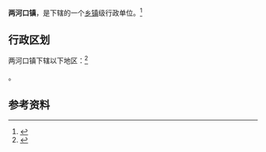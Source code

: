 {{中国乡级行政区|42/05/27/105/000}}

'''两河口镇'''，是{{PRC admin/fullname|42/05/27/105/000|3}}下辖的一个[[乡镇|乡镇]]级行政单位。<ref>{{PRC admin/ref sgc|{{PRC admin/parent|42/05/27/105/000}}}}</ref>

== 行政区划 ==

两河口镇下辖以下地区：<ref>{{PRC admin/ref sgc|42/05/27/105/000}}</ref>

{{PRC admin/children|42/05/27/105/000}}。

== 参考资料 ==

{{reflist}}

{{行政区划小作品}}
{{PRC admin/navcat|42/05/27/105/000}}